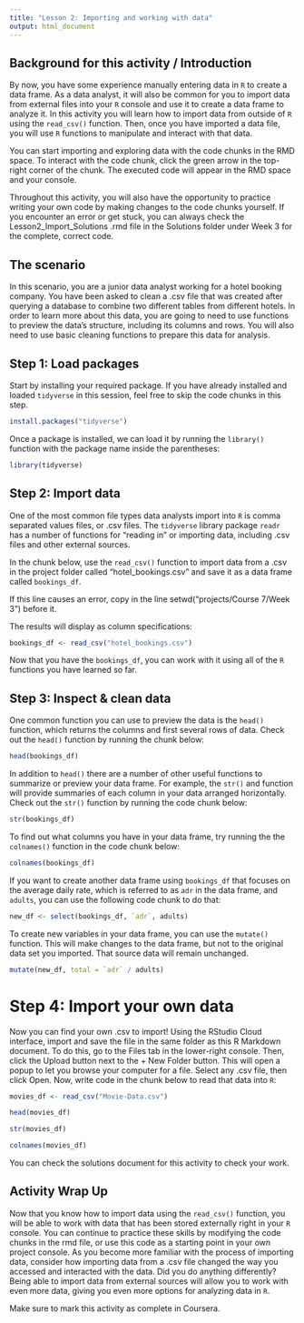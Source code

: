 ```yaml
---
title: "Lesson 2: Importing and working with data"
output: html_document
---
```


## Background for this activity / Introduction
By now, you have some experience manually entering data in `R` to create a data frame. As a data analyst, it will also be common for you to import data from external files into your `R` console and use it to create a data frame to analyze it. In this activity you will learn how to import data from outside of `R` using the `read_csv()` function. Then, once you have imported a data file, you will use `R` functions to manipulate and interact with that data.

You can start importing and exploring data with the code chunks in the RMD space. To interact with the code chunk, click the green arrow in the top-right corner of the chunk. The executed code will appear in the RMD space and your console. 

Throughout this activity, you will also have the opportunity to practice writing your own code by making changes to the code chunks yourself. If you encounter an error or get stuck, you can always check the Lesson2_Import_Solutions .rmd file in the Solutions folder under Week 3 for the complete, correct code.

## The scenario

In this scenario, you are a junior data analyst working for a hotel booking company. You have been asked to clean a .csv file that was created after querying a database to combine two different tables from different hotels. In order to learn more about this data, you are going to need to use functions to preview the data's structure, including its columns and rows. You will also need to use basic cleaning functions to prepare this data for analysis.

## Step 1: Load packages

Start by installing your required package. If you have already installed and loaded `tidyverse` in this session, feel free to skip the code chunks in this step.

```r
install.packages("tidyverse")
```

Once a package is installed, we can load it by running the `library()` function with the package name inside the parentheses:

```r
library(tidyverse)
```

## Step 2: Import data

One of the most common file types data analysts import into `R` is comma separated values files, or .csv files. The `tidyverse` library package `readr` has a number of functions for "reading in" or importing data, including .csv files and other external sources. 

In the chunk below, use the `read_csv()` function to import data from a .csv in the project folder called "hotel_bookings.csv" and save it as a data frame called `bookings_df`. 

If this line causes an error, copy in the line setwd("projects/Course 7/Week 3") before it. 

The results will display as column specifications:

```r
bookings_df <- read_csv("hotel_bookings.csv")
```

Now that you have the `bookings_df`, you can work with it using all of the  `R` functions you have learned so far. 

## Step 3: Inspect & clean data

One common function you can use to preview the data is the `head()` function, which returns the columns and first several rows of data. Check out the `head()` function by running the chunk below:

```r
head(bookings_df)
```

In addition to `head()` there are a number of other useful functions to summarize or preview your data frame. For example, the `str()` and function will provide summaries of each column in your data arranged horizontally. Check out the `str()` function by running the code chunk below:

```r
str(bookings_df)
```

To find out what columns you have in your data frame, try running the the `colnames()` function in the code chunk below:

```r
colnames(bookings_df)
```

If you want to create another data frame using `bookings_df` that focuses on the average daily rate, which is referred to as `adr` in the data frame, and  `adults`, you can use the following code chunk to do that:

```r
new_df <- select(bookings_df, `adr`, adults)
```

To create new variables in your data frame, you can use the `mutate()` function. This will make changes to the data frame, but not to the original data set you imported. That source data will remain unchanged. 

```r
mutate(new_df, total = `adr` / adults)
```

# Step 4: Import your own data

Now you can find your own .csv to import! Using the RStudio Cloud interface, import and save the file in the same folder as this R Markdown document. To do this, go to the Files tab in the lower-right console. Then, click the Upload button next to the + New Folder button. This will open a popup to let you browse your computer for a file. Select any .csv file, then click Open. Now, write code in the chunk below to read that data into `R`:

```r
movies_df <- read_csv("Movie-Data.csv")

```
```r
head(movies_df)
```

```r
str(movies_df)
```



```r
colnames(movies_df)
```
You can check the solutions document for this activity to check your work.

## Activity Wrap Up
Now that you know how to import data using the `read_csv()` function, you will be able to work with data that has been stored externally right in your `R` console. You can continue to practice these skills by modifying the code chunks in the rmd file, or use this code as a starting point in your own project console. As you become more familiar with the process of importing data, consider how importing data from a .csv file changed the way you accessed and interacted with the data. Did you do anything differently? Being able to import data from external sources will allow you to work with even more data, giving you even more options for analyzing data in `R`.  

Make sure to mark this activity as complete in Coursera.

















